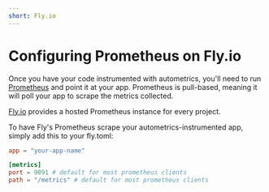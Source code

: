 ```yaml
---
short: Fly.io
---
```


# Configuring Prometheus on Fly.io

Once you have your code instrumented with autometrics, you'll need to run
[Prometheus](https://prometheus.io) and point it at your app. Prometheus is
pull-based, meaning it will poll your app to scrape the metrics collected.

[Fly.io](https://fly.io) provides a hosted Prometheus instance for every
project.

To have Fly's Prometheus scrape your autometrics-instrumented app, simply add
this to your fly.toml:

```toml filename="fly.toml"
app = "your-app-name"

[metrics]
port = 9091 # default for most prometheus clients
path = "/metrics" # default for most prometheus clients
```
